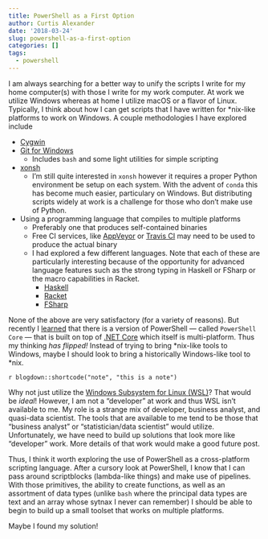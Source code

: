 ```yaml
---
title: PowerShell as a First Option
author: Curtis Alexander
date: '2018-03-24'
slug: powershell-as-a-first-option
categories: []
tags:
  - powershell
---
```


I am always searching for a better way to unify the scripts I write for my home computer(s) with those I write for my work computer.  At work we utilize Windows whereas at home I utilize macOS or a flavor of Linux.  Typically, I think about how I can get scripts that I have written for *nix-like platforms to work on Windows.  A couple methodologies I have explored include

* [Cygwin](https://www.cygwin.com/)
* [Git for Windows](https://git-scm.com/)
    * Includes `bash` and some light utilities for simple scripting
* [xonsh](http://xon.sh/)
    * I'm still quite interested in `xonsh` however it requires a proper Python environment be setup on each system.  With the advent of `conda` this has become much easier, particulary on Windows.  But distributing scripts widely at work is a challenge for those who don't make use of Python.
* Using a programming language that compiles to multiple platforms
    * Preferably one that produces self-contained binaries
    * Free CI services, like [AppVeyor]() or [Travis CI]() may need to be used to produce the actual binary
    * I had explored a few different languages.  Note that each of these are particularly interesting because of the opportunity for advanced language features such as the strong typing in Haskell or FSharp or the macro capabilities in Racket.
        * [Haskell](https://haskell-lang.org/)
        * [Racket](https://racket-lang.org/)
        * [FSharp](http://fsharp.org/)

None of the above are very satisfactory (for a variety of reasons).  But recently I [learned](https://blogs.msdn.microsoft.com/powershell/2018/01/10/powershell-core-6-0-generally-available-ga-and-supported/) that there is a version of PowerShell &mdash; called `PowerShell Core` &mdash; that is built on top of [.NET Core](https://www.microsoft.com/net/download/macos) which itself is multi-platform.  Thus my thinking *has flipped!*  Instead of trying to bring *nix-like tools to Windows, maybe I should look to bring a historically Windows-like tool to \*nix.

`r blogdown::shortcode("note", "this is a note")`

Why not just utilize the [Windows Subsystem for Linux (WSL)](https://docs.microsoft.com/en-us/windows/wsl/about)?  That would be *ideal*!  However, I am not a "developer" at work and thus WSL isn't available to me.  My role is a strange mix of developer, business analyst, and quasi-data scientist.  The tools that are available to me tend to be those that "business analyst" or "statistician/data scientist" would utilize.  Unfortunately, we have need to build up solutions that look more like "developer" work.  More details of that work would make a good future post.

Thus, I think it worth exploring the use of PowerShell as a cross-platform scripting language.  After a cursory look at PowerShell, I know that I can pass around scriptblocks (lambda-like things) and make use of pipelines.  With those primitives, the ability to create functions, as well as an assortment of data types (unlike `bash` where the principal data types are text and an array whose sytnax I never can remember) I should be able to begin to build up a small toolset that works on multiple platforms.

Maybe I found my solution!
